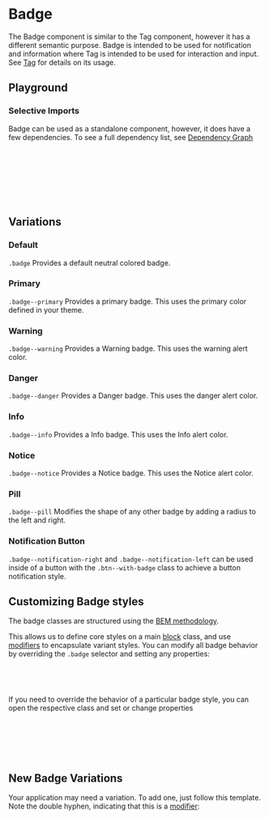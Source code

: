 
<Meta of={BadgeStories} />

# Badge

<div
  dangerouslySetInnerHTML={{
    __html: createSourceCodeLink({ link: 'components/badge.scss' }).outerHTML,
  }}
></div>

The Badge component is similar to the Tag component, however it has a different semantic purpose. Badge is intended to be used for notification and information where Tag is intended to be used for interaction and input. See [Tag](?path=/docs/content-components-tag--docs) for details on its usage.

## Playground

<Canvas of={BadgeStories.Default} />
<Controls of={BadgeStories.Default} />

### Selective Imports

Badge can be used as a standalone component, however, it does have a few dependencies. To see a full dependency list, see [Dependency Graph](?path=/docs/overview-selective-imports--docs#dependencies)

```css
// Depends on
@import '@rolemodel/optics/dist/scss/core/tokens';
@import '@rolemodel/optics/dist/scss/core/base';
@import '@rolemodel/optics/dist/scss/components/icon';

// Component
@import '@rolemodel/optics/dist/scss/components/badge';
```

## Variations

### Default

`.badge` Provides a default neutral colored badge.

<Canvas of={BadgeStories.Default} />

### Primary

`.badge--primary` Provides a primary badge. This uses the primary color defined in your theme.

<Canvas of={BadgeStories.Primary} />

### Warning

`.badge--warning` Provides a Warning badge. This uses the warning alert color.

<Canvas of={BadgeStories.Warning} />

### Danger

`.badge--danger` Provides a Danger badge. This uses the danger alert color.

<Canvas of={BadgeStories.Danger} />

### Info

`.badge--info` Provides a Info badge. This uses the Info alert color.

<Canvas of={BadgeStories.Info} />

### Notice

`.badge--notice` Provides a Notice badge. This uses the Notice alert color.

<Canvas of={BadgeStories.Notice} />

### Pill

`.badge--pill` Modifies the shape of any other badge by adding a radius to the left and right.

<Canvas of={BadgeStories.Pill} />

### Notification Button

`.badge--notification-right` and `.badge--notification-left` can be used inside of a button with the `.btn--with-badge` class to achieve a button notification style.

<Canvas of={BadgeStories.NotificationButton} />

## Customizing Badge styles

<div
  dangerouslySetInnerHTML={{
    __html: createAlert({
      title: 'Important!',
      description: 'These patterns represent how to customize the style of the badge for your project.',
    }).outerHTML,
  }}
></div>

The badge classes are structured using the [BEM methodology](https://getbem.com/naming).

This allows us to define core styles on a main [block](https://getbem.com/naming/#block) class, and use [modifiers](https://getbem.com/naming/#modifier) to encapsulate variant styles. You can modify all badge behavior by overriding the `.badge` selector and setting any properties:

```css
.badge {
  font-size: var(--op-font-2x-large);
}
```

If you need to override the behavior of a particular badge style, you can open the respective class and set or change properties

```css
// This will only affect the primary badge, but not default, secondary, notice, etc.
.badge--primary {
  background-color: red;
  color: white;
}
```

## New Badge Variations

<div
  dangerouslySetInnerHTML={{
    __html: createAlert({
      title: 'Important!',
      description: 'These patterns represent how to create new variations of the badge for your project.',
    }).outerHTML,
  }}
></div>

Your application may need a variation. To add one, just follow this template. Note the double hyphen, indicating that this is a [modifier](https://getbem.com/naming/#modifier):

```css
.badge--{name} {
  background-color:
  color:
}
```

```css
.badge--purple {
  background-color: purple;
  color: white;
}
```
